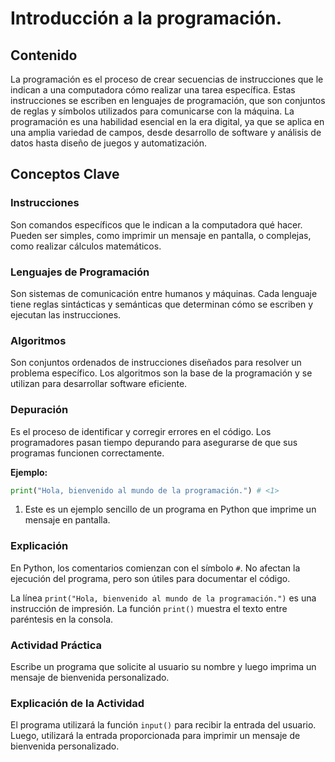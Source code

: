 # Introducción a la programación.

## Contenido

La programación es el proceso de crear secuencias de instrucciones que le indican a una computadora cómo realizar una tarea específica. Estas instrucciones se escriben en lenguajes de programación, que son conjuntos de reglas y símbolos utilizados para comunicarse con la máquina. La programación es una habilidad esencial en la era digital, ya que se aplica en una amplia variedad de campos, desde desarrollo de software y análisis de datos hasta diseño de juegos y automatización.

## Conceptos Clave

### Instrucciones

Son comandos específicos que le indican a la computadora qué hacer. Pueden ser simples, como imprimir un mensaje en pantalla, o complejas, como realizar cálculos matemáticos.

### Lenguajes de Programación

Son sistemas de comunicación entre humanos y máquinas. Cada lenguaje tiene reglas sintácticas y semánticas que determinan cómo se escriben y ejecutan las instrucciones.

### Algoritmos

Son conjuntos ordenados de instrucciones diseñados para resolver un problema específico. Los algoritmos son la base de la programación y se utilizan para desarrollar software eficiente.

### Depuración

Es el proceso de identificar y corregir errores en el código. Los programadores pasan tiempo depurando para asegurarse de que sus programas funcionen correctamente.

**Ejemplo:**

``` python
print("Hola, bienvenido al mundo de la programación.") # <1>
```

1.  Este es un ejemplo sencillo de un programa en Python que imprime un mensaje en pantalla.

### Explicación

En Python, los comentarios comienzan con el símbolo `#`. No afectan la ejecución del programa, pero son útiles para documentar el código.

La línea `print("Hola, bienvenido al mundo de la programación.")` es una instrucción de impresión. La función `print()` muestra el texto entre paréntesis en la consola.

::: {.callout-important}

### Actividad Práctica

Escribe un programa que solicite al usuario su nombre y luego imprima un mensaje de bienvenida personalizado.
::: 

### Explicación de la Actividad

El programa utilizará la función `input()` para recibir la entrada del usuario.
Luego, utilizará la entrada proporcionada para imprimir un mensaje de bienvenida personalizado.